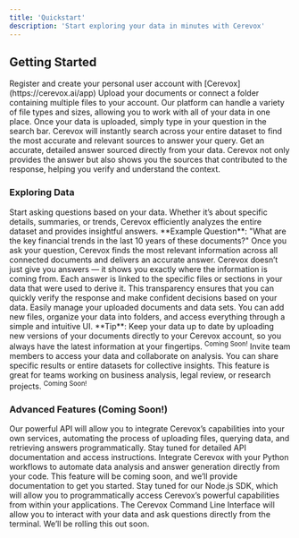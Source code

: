 ```yaml
---
title: 'Quickstart'
description: 'Start exploring your data in minutes with Cerevox'
---
```


## Getting Started

<Steps>
  <Step title="Sign Up for a User account">
    Register and create your personal user account with [Cerevox](https://cerevox.ai/app)
  </Step>
  <Step title="Connect Data">
     Upload your documents or connect a folder containing multiple files to your account. Our platform can handle a variety of file types and sizes, allowing you to work with all of your data in one place.
  </Step>
  <Step title="Ask Questions">
    Once your data is uploaded, simply type in your question in the search bar. Cerevox will instantly search across your entire dataset to find the most accurate and relevant sources to answer your query.
  </Step>
  <Step title="Explore Answers and Sources">
    Get an accurate, detailed answer sourced directly from your data. Cerevox not only provides the answer but also shows you the sources that contributed to the response, helping you verify and understand the context.
  </Step> 
</Steps>

### Exploring Data

<AccordionGroup>
  <Accordion icon="magnifying-glass" title="Ask Questions">
    Start asking questions based on your data. Whether it’s about specific details, summaries, or trends, Cerevox efficiently analyzes the entire dataset and provides insightful answers.  
    **Example Question**: "What are the key financial trends in the last 10 years of these documents?"
    Once you ask your question, Cerevox finds the most relevant information across all connected documents and delivers an accurate answer.
  </Accordion>
  <Accordion icon="database" title="View Your Sources">
    Cerevox doesn’t just give you answers — it shows you exactly where the information is coming from. Each answer is linked to the specific files or sections in your data that were used to derive it.
    This transparency ensures that you can quickly verify the response and make confident decisions based on your data.
  </Accordion>
  <Accordion icon="folder" title="Manage Your Data">
    Easily manage your uploaded documents and data sets. You can add new files, organize your data into folders, and access everything through a simple and intuitive UI.  
    **Tip**: Keep your data up to date by uploading new versions of your documents directly to your Cerevox account, so you always have the latest information at your fingertips.  
    <sup>Coming Soon!</sup>
  </Accordion>
  <Accordion icon="cloud" title="Collaborate & Share">
    Invite team members to access your data and collaborate on analysis. You can share specific results or entire datasets for collective insights. This feature is great for teams working on business analysis, legal review, or research projects.  
    <sup>Coming Soon!</sup>
  </Accordion>
</AccordionGroup>

### Advanced Features (Coming Soon!)

<AccordionGroup>
  <Accordion icon="quinscape" title="API Access">
    Our powerful API will allow you to integrate Cerevox’s capabilities into your own services, automating the process of uploading files, querying data, and retrieving answers programmatically. Stay tuned for detailed API documentation and access instructions.
  </Accordion>
  <Accordion icon="python" title="Python Integration">
    Integrate Cerevox with your Python workflows to automate data analysis and answer generation directly from your code. This feature will be coming soon, and we’ll provide documentation to get you started.
  </Accordion>
  <Accordion icon="node-js" iconType="regular" color="#2ab573" title="Node.js Integration">
    Stay tuned for our Node.js SDK, which will allow you to programmatically access Cerevox’s powerful capabilities from within your applications.
  </Accordion>
  <Accordion icon="terminal" title="CLI Tool">
    The Cerevox Command Line Interface will allow you to interact with your data and ask questions directly from the terminal. We’ll be rolling this out soon.
  </Accordion>
</AccordionGroup>

